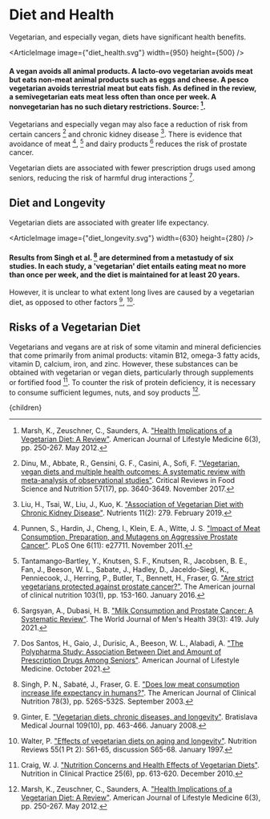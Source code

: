 


# Diet and Health
Vegetarian, and especially vegan, diets have significant health benefits.

<ArticleImage image={"diet_health.svg"} width={950} height={500} />
#### A vegan avoids all animal products. A lacto-ovo vegetarian avoids meat but eats non-meat animal products such as eggs and cheese. A pesco vegetarian avoids terrestrial meat but eats fish. As defined in the review, a semivegetarian eats meat less often than once per week. A nonvegetarian has no such dietary restrictions. Source: [^6].

Vegetarians and especially vegan may also face a reduction of risk from certain cancers [^2] and chronic kidney disease [^5]. There is evidence that avoidance of meat [^7], [^10] and dairy products [^8] reduces the risk of prostate cancer.

Vegetarian diets are associated with fewer prescription drugs used among seniors, reducing the risk of harmful drug interactions [^3].

<RemoveMeatFromSchoolLunchesSolution />
<PlantBasedFoodAccessSolution />

## Diet and Longevity
Vegetarian diets are associated with greater life expectancy.

<ArticleImage image={"diet_longevity.svg"} width={630} height={280} />
#### Results from Singh et al. [^9] are determined from a metastudy of six studies. In each study, a 'vegetarian' diet entails eating meat no more than once per week, and the diet is maintained for at least 20 years.

However, it is unclear to what extent long lives are caused by a vegetarian diet, as opposed to other factors [^4], [^11].

## Risks of a Vegetarian Diet
Vegetarians and vegans are at risk of some vitamin and mineral deficiencies that come primarily from animal products: vitamin B12, omega-3 fatty acids, vitamin D, calcium, iron, and zinc. However, these substances can be obtained with vegetarian or vegan diets, particularly through supplements or fortified food [^1]. To counter the risk of protein deficiency, it is necessary to consume sufficient legumes, nuts, and soy products [^6].

[^1]: Craig, W. J. ["Nutrition Concerns and Health Effects of Vegetarian Diets"](https://aspenjournals.onlinelibrary.wiley.com/doi/abs/10.1177/0884533610385707). Nutrition in Clinical Practice 25(6), pp. 613-620. December 2010.

[^2]: Dinu, M., Abbate, R., Gensini, G. F., Casini, A., Sofi, F. ["Vegetarian, vegan diets and multiple health outcomes: A systematic review with meta-analysis of observational studies"](https://www.tandfonline.com/doi/abs/10.1080/10408398.2016.1138447). Critical Reviews in Food Science and Nutrition 57(17), pp. 3640-3649. November 2017.

[^3]: Dos Santos, H., Gaio, J., Durisic, A., Beeson, W. L., Alabadi, A. ["The Polypharma Study: Association Between Diet and Amount of Prescription Drugs Among Seniors"](https://journals.sagepub.com/doi/abs/10.1177/15598276211048812). American Journal of Lifestyle Medicine. October 2021.

[^4]: Ginter, E. ["Vegetarian diets, chronic diseases, and longevity"](https://pubmed.ncbi.nlm.nih.gov/19166134/). Bratislava Medical Journal 109(10), pp. 463-466. January 2008.

[^5]: Liu, H., Tsai, W., Liu, J., Kuo, K. ["Association of Vegetarian Diet with Chronic Kidney Disease"](https://www.mdpi.com/2072-6643/11/2/279). Nutrients 11(2): 279. February 2019.

[^6]: Marsh, K., Zeuschner, C., Saunders, A. ["Health Implications of a Vegetarian Diet: A Review"](https://journals.sagepub.com/doi/abs/10.1177/1559827611425762). American Journal of Lifestyle Medicine 6(3), pp. 250-267. May 2012.

[^7]: Punnen, S., Hardin, J., Cheng, I., Klein, E. A., Witte, J. S. ["Impact of Meat Consumption, Preparation, and Mutagens on Aggressive Prostate Cancer"](https://journals.plos.org/plosone/article?id=10.1371/journal.pone.0027711). PLoS One 6(11): e27711. November 2011.

[^8]: Sargsyan, A., Dubasi, H. B. ["Milk Consumption and Prostate Cancer: A Systematic Review"](https://wjmh.org/DOIx.php?id=10.5534/wjmh.200051). The World Journal of Men's Health 39(3): 419. July 2021.

[^9]: Singh, P. N., Sabaté, J., Fraser, G. E. ["Does low meat consumption increase life expectancy in humans?"](https://academic.oup.com/ajcn/article/78/3/526S/4689992). The American Journal of Clinical Nutrition 78(3), pp. 526S-532S. September 2003.

[^10]: Tantamango-Bartley, Y., Knutsen, S. F., Knutsen, R., Jacobsen, B. E., Fan, J., Beeson, W. L., Sabate, J., Hadley, D., Jaceldo-Siegl, K., Penniecook, J., Herring, P., Butler, T., Bennett, H., Fraser, G. ["Are strict vegetarians protected against prostate cancer?"](https://pubmed.ncbi.nlm.nih.gov/26561618/). The American journal of clinical nutrition 103(1), pp. 153-160. January 2016.

[^11]: Walter, P. ["Effects of vegetarian diets on aging and longevity"](https://pubmed.ncbi.nlm.nih.gov/9155227/). Nutrition Reviews 55(1 Pt 2): S61-65, discussion S65-68. January 1997.

  <Article 
    focusAreaUrl={focusAreaUrl} 
    hierarchy={hierarchy} 
    site={site}
  >
    {children}
  </Article>
